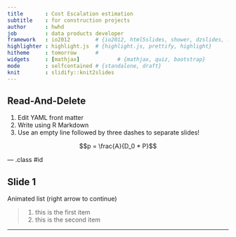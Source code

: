 ```yaml
---
title       : Cost Escalation estimation 
subtitle    : for construction projects
author      : hwhd
job         : data products developer
framework   : io2012        # {io2012, html5slides, shower, dzslides, ...}
highlighter : highlight.js  # {highlight.js, prettify, highlight}
hitheme     : tomorrow      # 
widgets     : [mathjax]            # {mathjax, quiz, bootstrap}
mode        : selfcontained # {standalone, draft}
knit        : slidify::knit2slides
---
```


## Read-And-Delete

1. Edit YAML front matter 
2. Write using R Markdown
3. Use an empty line followed by three dashes to separate slides!

$$p = \frac{A}{D_0 * P}$$

--- .class #id 

## Slide 1

Animated list (right arrow to continue)

> 1. this is the first item
> 2. this is the second item

---